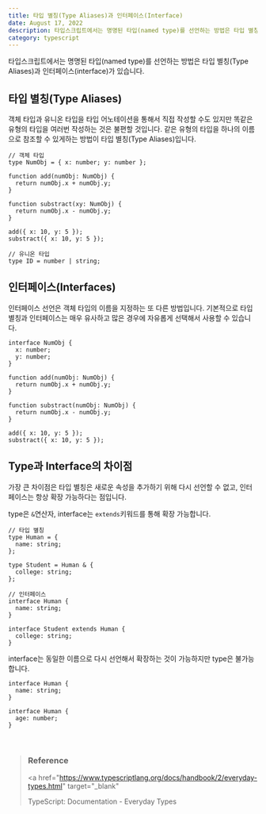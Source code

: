 ```yaml
---
title: 타입 별칭(Type Aliases)과 인터페이스(Interface)
date: August 17, 2022
description: 타입스크립트에서는 명명된 타입(named type)를 선언하는 방법은 타입 별칭(Type Aliases)과 인터페이스(interface)가 있습니다.
category: typescript
---
```


타입스크립트에서는 명명된 타입(named type)를 선언하는 방법은 타입 별칭(Type Aliases)과 인터페이스(interface)가 있습니다.

## 타입 별칭(Type Aliases)

객체 타입과 유니온 타입을 타입 어노테이션을 통해서 직접 작성할 수도 있지만 똑같은 유형의 타입을 여러번 작성하는 것은 불편할 것입니다. 같은 유형의 타입을 하나의 이름으로 참조할 수 있게하는 방법이 타입 별칭(Type Aliases)입니다.

```tsx
// 객체 타입
type NumObj = { x: number; y: number };

function add(numObj: NumObj) {
  return numObj.x + numObj.y;
}

function substract(xy: NumObj) {
  return numObj.x - numObj.y;
}

add({ x: 10, y: 5 });
substract({ x: 10, y: 5 });
```

```tsx
// 유니온 타입
type ID = number | string;
```

## 인터페이스(Interfaces)

인터페이스 선언은 객체 타입의 이름을 지정하는 또 다른 방법입니다. 기본적으로 타입 별칭과 인터페이스는 매우 유사하고 많은 경우에 자유롭게 선택해서 사용할 수 있습니다.

```tsx
interface NumObj {
  x: number;
  y: number;
}

function add(numObj: NumObj) {
  return numObj.x + numObj.y;
}

function substract(numObj: NumObj) {
  return numObj.x - numObj.y;
}

add({ x: 10, y: 5 });
substract({ x: 10, y: 5 });
```

## Type과 Interface의 차이점

가장 큰 차이점은 타입 별칭은 새로운 속성을 추가하기 위해 다시 선언할 수 없고, 인터페이스는 항상 확장 가능하다는 점입니다.

type은 `&`연산자, interface는 `extends`키워드를 통해 확장 가능합니다.

```tsx
// 타입 별칭
type Human = {
  name: string;
};

type Student = Human & {
  college: string;
};

// 인터페이스
interface Human {
  name: string;
}

interface Student extends Human {
  college: string;
}
```

interface는 동일한 이름으로 다시 선언해서 확장하는 것이 가능하지만 type은 불가능합니다.

```tsx
interface Human {
  name: string;
}

interface Human {
  age: number;
}
```

<br />

> ### **Reference**
>
> <a
>   href="https://www.typescriptlang.org/docs/handbook/2/everyday-types.html"
>   target="_blank"
> >
>   TypeScript: Documentation - Everyday Types
> </a>
